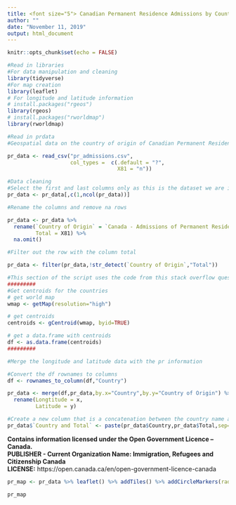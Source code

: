 ```yaml
---
title: <font size="5"> Canadian Permanent Residence Admissions by Country of Origin (2019 Total) </font>
author: ""
date: "November 11, 2019"
output: html_document
---
```


```r
knitr::opts_chunk$set(echo = FALSE)
```


```r
#Read in libraries
#For data manipulation and cleaning
library(tidyverse)
#For map creation
library(leaflet)
# For longitude and latitude information
# install.packages("rgeos")
library(rgeos)
# install.packages("rworldmap")
library(rworldmap)
```

```r
#Read in prdata
#Geospatial data on the country of origin of Canadian Permanent Residents

pr_data <- read_csv("pr_admissions.csv", 
                    col_types =  c(.default = "?",
                                   X81 = "n"))
```


```r
#Data cleaning
#Select the first and last columns only as this is the dataset we are interested in
pr_data <- pr_data[,c(1,ncol(pr_data))]

#Rename the columns and remove na rows

pr_data <- pr_data %>% 
  rename(`Country of Origin` = `Canada - Admissions of Permanent Residents by Country of Citizenship, January 2015 - August 2019`,
         Total = X81) %>% 
  na.omit()

#Filter out the row with the column total

pr_data <- filter(pr_data,!str_detect(`Country of Origin`,"Total"))

#This section of the script uses the code from this stack overflow question - https://gis.stackexchange.com/questions/71921/list-of-central-coordinates-centroid-for-all-countries
#########
#Get centroids for the countries
# get world map
wmap <- getMap(resolution="high")

# get centroids
centroids <- gCentroid(wmap, byid=TRUE)

# get a data.frame with centroids
df <- as.data.frame(centroids)
#########

#Merge the longitude and latitude data with the pr information

#Convert the df rownames to columns
df <- rownames_to_column(df,"Country")

pr_data <- merge(df,pr_data,by.x="Country",by.y="Country of Origin") %>% 
  rename(Longtitude = x,
         Latitude = y)

#Create a new column that is a concatenation between the country name and the total
pr_data$`Country and Total` <- paste(pr_data$Country,pr_data$Total,sep=", ")

```
**Contains information licensed under the Open Government Licence – Canada.**                     
**PUBLISHER - Current Organization Name: Immigration, Refugees and Citizenship Canada                                         **                                                               
**LICENSE:** https://open.canada.ca/en/open-government-licence-canada
```r
pr_map <- pr_data %>% leaflet() %>% addTiles() %>% addCircleMarkers(radius = as.numeric(pr_data$Total)/1000,label = pr_data$`Country and Total`, fill= pr_data$Total, lng = pr_data$Longtitude, lat=pr_data$Latitude)

pr_map


```